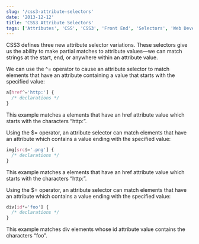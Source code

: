 ```yaml
---
slug: '/css3-attribute-selectors'
date: '2013-12-12'
title: 'CSS3 Attribute Selectors'
tags: ['Attributes', 'CSS', 'CSS3', 'Front End', 'Selectors', 'Web Development']
---
```


CSS3 defines three new attribute selector variations. These selectors give us the ability to make partial matches to attribute values—we can match strings at the start, end, or anywhere within an attribute value.

We can use the ^= operator to cause an attribute selector to match elements that have an attribute containing a value that starts with the specified value:

```css
a[href^='http:'] {
  /* declarations */
}
```

This example matches a elements that have an href attribute value which starts with the characters “http:”.

Using the $= operator, an attribute selector can match elements that have an attribute which contains a value ending with the specified value:

```css
img[src$='.png'] {
  /* declarations */
}
```

This example matches a elements that have an href attribute value which starts with the characters “http:”.

Using the $= operator, an attribute selector can match elements that have an attribute which contains a value ending with the specified value:

```css
div[id*='foo'] {
  /* declarations */
}
```

This example matches div elements whose id attribute value contains the characters “foo”.

